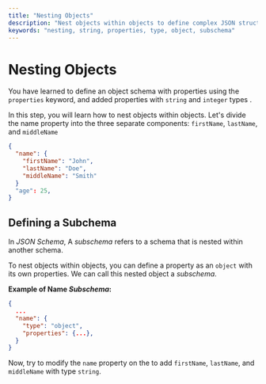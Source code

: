 ```yaml
---
title: "Nesting Objects"
description: "Nest objects within objects to define complex JSON structures."
keywords: "nesting, string, properties, type, object, subschema"
---
```


# Nesting Objects

You have learned to define an object schema with properties using the `properties` keyword, and added properties with `string` and `integer` types .

In this step, you will learn how to nest objects within objects.
Let's divide the name property into the three separate components: `firstName`, `lastName`, and `middleName` 

```json highlightLineStart={3} highlightLineEnd={5}
{
  "name": {
    "firstName": "John",
    "lastName": "Doe",
    "middleName": "Smith"
  }
  "age": 25,
}
```

## Defining a Subchema

In *JSON Schema*, A *subschema* refers to a schema that is nested within another schema. 

To nest objects within objects, you can define a property as an `object` with its own properties. We can call this nested object a *subschema*. 

**Example of Name *Subschema*:**
```json
{
  ...
  "name": {
    "type": "object",
    "properties": {...},
  }
}
```


Now, try to modify the `name` property on the <SideEditorLink/> to add `firstName`, `lastName`, and `middleName` with type `string`.